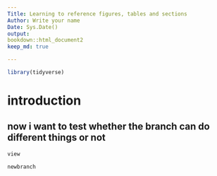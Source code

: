 ```yaml
---
Title: Learning to reference figures, tables and sections
Author: Write your name
Date: Sys.Date()
output:
bookdown::html_document2
keep_md: true

---
```

```r
library(tidyverse)
```

# introduction 
## now i want to test whether the branch can do different things or not
```r
view
```

```r
newbranch
```


